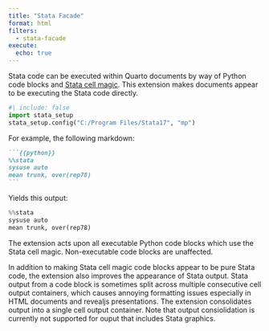 ```yaml
---
title: "Stata Facade"
format: html
filters:
  - stata-facade
execute: 
  echo: true
---
```


Stata code can be executed within Quarto documents by way of Python code blocks and [Stata cell magic](https://www.stata.com/python/pystata/notebook/Magic%20Commands1.html). This extension makes documents appear to be executing the Stata code directly.

```python
#| include: false
import stata_setup
stata_setup.config("C:/Program Files/Stata17", "mp")
```

For example, the following markdown:

```` markdown
```{{python}}
%%stata
sysuse auto
mean trunk, over(rep78)
```
````

Yields this output:

```python
%%stata
sysuse auto
mean trunk, over(rep78)
```

The extension acts upon all executable Python code blocks which use the Stata cell magic. Non-executable code blocks are unaffected.

In addition to making Stata cell magic code blocks appear to be pure Stata code, the extension also improves the appearance of Stata output. Stata output from a code block is sometimes split across multiple consecutive cell output containers, which causes annoying formatting issues especially in HTML documents and revealjs presentations. The extension consolidates output into a single cell output container. Note that output consiolidation is currently not supported for ouput that includes Stata graphics.

